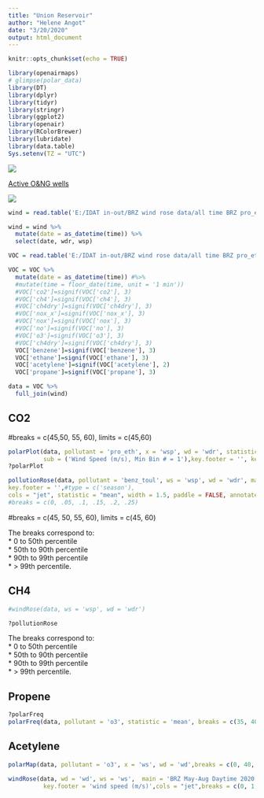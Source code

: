 ---
title: "Union Reservoir"
author: "Helene Angot"
date: "3/20/2020"
output: html_document
---

```{r setup, include=FALSE}
knitr::opts_chunk$set(echo = TRUE)
```

```{r warning=FALSE, include=FALSE}


library(openairmaps)
# glimpse(polar_data)
library(DT)
library(dplyr)
library(tidyr)
library(stringr)
library(ggplot2)
library(openair)
library(RColorBrewer)
library(lubridate)
library(data.table)
Sys.setenv(TZ = "UTC")
```

![](map.png)

[Active O&NG wells](https://corising.org/colorado-map-oil-gas-wells/)  

![](wells.png)

```{r echo=FALSE, message=FALSE, warning=FALSE}
wind = read.table('E:/IDAT in-out/BRZ wind rose data/all time BRZ pro_eth ratio.csv', sep = ',', skip = 0, header = TRUE)

wind = wind %>% 
  mutate(date = as_datetime(time)) %>% 
  select(date, wdr, wsp)

VOC = read.table('E:/IDAT in-out/BRZ wind rose data/all time BRZ pro_eth ratio.csv', sep = ',',skip = 0, header = TRUE)

VOC = VOC %>% 
  mutate(date = as_datetime(time)) #%>%
  #mutate(time = floor_date(time, unit = '1 min'))
  #VOC['co2']=signif(VOC['co2'], 3)
  #VOC['ch4']=signif(VOC['ch4'], 3)
  #VOC['ch4dry']=signif(VOC['ch4dry'], 3)
  #VOC['nox_x']=signif(VOC['nox_x'], 3)
  #VOC['nox']=signif(VOC['nox'], 3)
  #VOC['no']=signif(VOC['no'], 3)
  #VOC['o3']=signif(VOC['o3'], 3)
  #VOC['ch4dry']=signif(VOC['ch4dry'], 3)
  VOC['benzene']=signif(VOC['benzene'], 3)
  VOC['ethane']=signif(VOC['ethane'], 3)
  VOC['acetylene']=signif(VOC['acetylene'], 2)
  VOC['propane']=signif(VOC['propane'], 3)
```

```{r echo=FALSE, message=FALSE, warning=FALSE}
data = VOC %>% 
  full_join(wind)
```

## CO2  
#breaks = c(45,50, 55, 60), limits = c(45,60)
```{r echo=FALSE}
polarPlot(data, pollutant = 'pro_eth', x = 'wsp', wd = 'wdr', statistic = 'median', min.bin = 1, units = "", cols = "jet",#type = c('season'),
          sub = ('Wind Speed (m/s), Min Bin # = 1'),key.footer = '', key.header = '', main = 'BRZ Jun 2017 - Feb 2021 Propane/Ethane', par.settings=list(fontsize=list(text=15)))
?polarPlot
```

```{r echo=FALSE}

pollutionRose(data, pollutant = 'benz_toul', ws = 'wsp', wd = 'wdr', main = 'BRZ Jun 2017 - Feb 2021 Ethane (m/s) > 3', breaks = c(0, 2, 4, 6, 8, 10, 12, 14, 16, 18, 20),
key.footer = '',#type = c('season'),
cols = "jet", statistic = "mean", width = 1.5, paddle = FALSE, annotate = c(''), col = 'heat', par.settings=list(fontsize=list(text=15)))
#breaks = c(0, .05, .1, .15, .2, .25)
```
#breaks = c(45, 50, 55, 60), limits = c(45, 60)

The breaks correspond to:  
* 0 to 50th percentile  
* 50th to 90th percentile  
* 90th to 99th percentile  
* > 99th percentile.    

## CH4 

```{r echo=FALSE}
#windRose(data, ws = 'wsp', wd = 'wdr')

?pollutionRose


```






The breaks correspond to:  
* 0 to 50th percentile  
* 50th to 90th percentile  
* 90th to 99th percentile  
* > 99th percentile. 

## Propene    

```{r echo=FALSE}
?polarFreq
polarFreq(data, pollutant = 'o3', statistic = 'mean', breaks = c(35, 40, 45, 50, 55, 60, 65, 70),col = "jet", ws.int = 1, wd.nint = 36, min.bin = 25, grid.line = 2.5, border.col = "transparent", key.footer = '', key.header = '', sub = ('Wind Speed > 1 m/s, Min Bin # = 25'), main = 'BRZ Jun-Aug Daytime 2017-2020 Ozone by Wind Speed/Direction Frequency', par.settings=list(fontsize=list(text=7.5)))
```

## Acetylene  

```{r echo=FALSE}
polarMap(data, pollutant = 'o3', x = 'ws', wd = 'wd',breaks = c(0, 40, 45, 50, 55, 60, 65), statistic = 'mean', latitude = "lat", longitude = "lon", min.bin = 25, units = "", cols = "jet")
```
```{r echo=FALSE}
windRose(data, wd = 'wd', ws = 'ws',  main = 'BRZ May-Aug Daytime 2020 Wind Rose (min wind speed > 2)', 
          key.footer = 'wind speed (m/s)',cols = "jet",breaks = c(0, 1, 2,6), width = 1.5, paddle = FALSE, col = 'heat')
```

